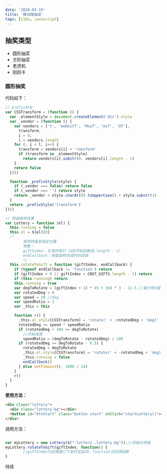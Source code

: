 ```yaml
---
date: '2020-03-19'
title: '移动端抽奖'
tags: [i18n, javascript]
---
```


## 抽奖类型

- 圆形抽奖
- 方形抽奖
- 老虎机
- 刮刮卡

### 圆形抽奖

代码如下：

```js
// prefix补全
var CSSTransform = (function () {
  var _elementStyle = document.createElement('div').style
  var _vendor = (function () {
    var vendors = ['t', 'webkitT', 'MozT', 'msT', 'OT'],
      transform,
      i = 0,
      l = vendors.length
    for (; i < l; i++) {
      transform = vendors[i] + 'ransform'
      if (transform in _elementStyle)
        return vendors[i].substr(0, vendors[i].length - 1)
    }
    return false
  })()

  function _prefixStyle(style) {
    if (_vendor === false) return false
    if (_vendor === '') return style
    return _vendor + style.charAt(0).toUpperCase() + style.substr(1)
  }
  return _prefixStyle('transform')
})()

// 转盘旋转效果
var Lottery = function (el) {
  this.running = false
  this.el = $(el)[0]
  /*
	    旋转转盘至指定位置
	    参数：
	    giftIndex: 礼物的索引（从0开始到数组.length - 1）
	    endCallback：转盘旋转完成时的回调
	    */
  this.rotateToGift = function (giftIndex, endCallback) {
    if (typeof endCallback != 'function') return
    if (giftIndex < 0 || giftIndex > CNST_GIFTS.length - 1) return
    if (this.running) return
    this.running = true
    var degToRotate = (giftIndex + 1) * 45 + 360 * 3 - 22.5 //最少转3圈
    var rotatedDeg = 0
    var speed = 20 //deg
    var speedRatio = 1
    var _this = this

    function r() {
      _this.el.style[CSSTransform] = 'rotate(' + -rotatedDeg + 'deg)'
      rotatedDeg += speed * speedRatio
      if (rotatedDeg + 180 >= degToRotate)
        //开始减速
        speedRatio = (degToRotate - rotatedDeg) / 180
      if (rotatedDeg >= degToRotate - 0.5) {
        rotatedDeg = degToRotate
        _this.el.style[CSSTransform] = 'rotate(' + -rotatedDeg + 'deg)'
        _this.running = false
        endCallback()
      } else setTimeout(r, 1000 / 24)
    }
    r()
  }
}
```

**使用方法：**

```html
<div class="lottery">
  <div class="lottery-bg"></div>
  <button id="btnStart" class="button start" onClick="startLottery()"></button>
</div>
```

调用方法：

```js

var myLottery = new Lottery($(".lottery .lottery-bg"));//初始化转盘
myLottery.rotateToGift(giftIndex, function() {
	    //giftIndex为后端接口下发的奖品ID，function为回调函数
}
```

待续

